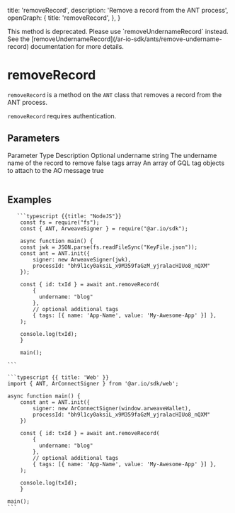 
  title: 'removeRecord',
  description: 'Remove a record from the ANT process',
  openGraph: {
    title: 'removeRecord',
  },
}


<Tip title="Deprecated">
  This method is deprecated. Please use `removeUndernameRecord` instead. See the
  [removeUndernameRecord](/ar-io-sdk/ants/remove-undername-record) documentation
  for more details.
</Tip>

# removeRecord

`removeRecord` is a method on the `ANT` class that removes a record from the ANT process.

`removeRecord` requires authentication.

## Parameters

<Table>
  <Table.Head>
    <Table.Row>
      <Table.Header>Parameter</Table.Header>
      <Table.Header>Type</Table.Header>
      <Table.Header>Description</Table.Header>
      <Table.Header>Optional</Table.Header>
    </Table.Row>
  </Table.Head>
  <Table.Body>
    <Table.Row>
      <Table.Cell className="font-semibold">undername</Table.Cell>
      <Table.Cell>string</Table.Cell>
      <Table.Cell>The undername name of the record to remove</Table.Cell>
      <Table.Cell>false</Table.Cell>
    </Table.Row>
    <Table.Row>
      <Table.Cell className="font-semibold">tags</Table.Cell>
      <Table.Cell>array</Table.Cell>
      <Table.Cell>
        An array of GQL tag objects to attach to the AO message
      </Table.Cell>
      <Table.Cell>true</Table.Cell>
    </Table.Row>
  </Table.Body>
</Table>

## Examples

<CodeGroup title="removeRecord">

       ```typescript {{title: "NodeJS"}}
        const fs = require("fs");
        const { ANT, ArweaveSigner } = require("@ar.io/sdk");

        async function main() {
        const jwk = JSON.parse(fs.readFileSync("KeyFile.json"));
        const ant = ANT.init({
            signer: new ArweaveSigner(jwk),
            processId: "bh9l1cy0aksiL_x9M359faGzM_yjralacHIUo8_nQXM"
        });

        const { id: txId } = await ant.removeRecord(
            {
              undername: "blog"
            },
            // optional additional tags
            { tags: [{ name: 'App-Name', value: 'My-Awesome-App' }] },
        );

        console.log(txId);
        }

        main();

    ```

    ```typescript {{ title: 'Web' }}
    import { ANT, ArConnectSigner } from '@ar.io/sdk/web';

    async function main() {
        const ant = ANT.init({
            signer: new ArConnectSigner(window.arweaveWallet),
            processId: "bh9l1cy0aksiL_x9M359faGzM_yjralacHIUo8_nQXM"
        })

        const { id: txId } = await ant.removeRecord(
            {
              undername: "blog"
            },
            // optional additional tags
            { tags: [{ name: 'App-Name', value: 'My-Awesome-App' }] },
        );

        console.log(txId);
        }

    main();
    ```

</CodeGroup>
